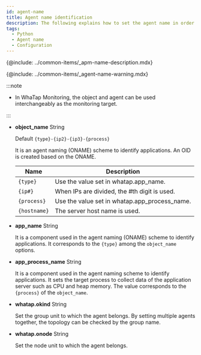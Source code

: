 ```yaml
---
id: agent-name
title: Agent name identification
description: The following explains how to set the agent name in order to identify the monitoring target.
tags:
  - Python
  - Agent name
  - Configuration
---
```


{@include: ../common-items/_apm-name-description.mdx}

{@include: ../common-items/_agent-name-warning.mdx}

:::note

- In WhaTap Monitoring, the object and agent can be used interchangeably as the monitoring target.

:::

- **object_name** <span class='type'>String</span>

  Default `{type}-{ip2}-{ip3}-{process}`

  It is an agent naming (ONAME) scheme to identify applications. An OID is created based on the ONAME. 

  | Name         | Description                                   |
  | ------------ | --------------------------------------------- |
  | `{type}`     | Use the value set in whatap.app_name.         |
  | `{ip#}`      | When IPs are divided, the #th digit is used.  |
  | `{process}`  | Use the value set in whatap.app_process_name. |
  | `{hostname}` | The server host name is used.                 |

- **app_name** <span class='type'>String</span>

  It is a component used in the agent naming (ONAME) scheme to identify applications. It corresponds to the `{type}` among the `object_name` options.

- **app_process_name** <span class='type'>String</span>

  It is a component used in the agent naming scheme to identify applications. It sets the target process to collect data of the application server such as CPU and heap memory. The value corresponds to the `{process}` of the `object_name`.  

- **whatap.okind** <span class='type'>String</span>

  Set the group unit to which the agent belongs. By setting multiple agents together, the topology can be checked by the group name.

- **whatap.onode** <span class='type'>String</span>

  Set the node unit to which the agent belongs.
